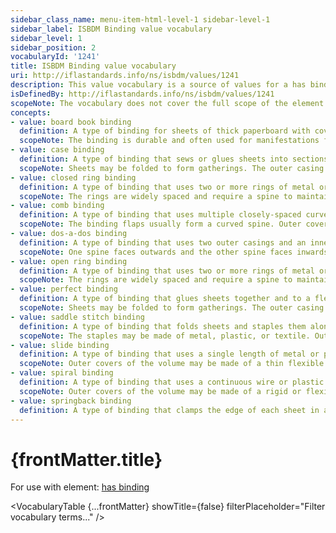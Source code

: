 ```yaml
---
sidebar_class_name: menu-item-html-level-1 sidebar-level-1
sidebar_label: ISBDM Binding value vocabulary
sidebar_level: 1
sidebar_position: 2
vocabularyId: '1241'
title: ISBDM Binding value vocabulary
uri: http://iflastandards.info/ns/isbdm/values/1241
description: This value vocabulary is a source of values for a has binding element.
isDefinedBy: http://iflastandards.info/ns/isbdm/values/1241
scopeNote: The vocabulary does not cover the full scope of the element and may be extended with additional values.
concepts:
- value: board book binding
  definition: A type of binding for sheets of thick paperboard with covers that are folded and bound to form a spine.
  scopeNote: The binding is durable and often used for manifestations for children. Outer covers are of the same thickness of paperboard as the sheets.
- value: case binding
  definition: A type of binding that sews or glues sheets into sections that are glued together to form a flat spine and that are attached to endpapers which are in turn attached to a stiff outer casing.
  scopeNote: Sheets may be folded to form gatherings. The outer casing of the volume is usually made of board, wood, plastic, or some other rigid material.
- value: closed ring binding
  definition: A type of binding that uses two or more rings of metal or plastic that are threaded through holes along the edge of each sheet.
  scopeNote: The rings are widely spaced and require a spine to maintain the spacing. Outer covers may be attached directly to the spine, or threaded by the rings.
- value: comb binding
  definition: A type of binding that uses multiple closely-spaced curved flaps of metal or plastic that are threaded through holes along the edge of each sheet.
  scopeNote: The binding flaps usually form a curved spine. Outer covers are generally threaded by the flaps.
- value: dos-a-dos binding
  definition: A type of binding that uses two outer casings and an inner casing that is shared between two sets of sheets to form two spines.
  scopeNote: One spine faces outwards and the other spine faces inwards, depending on how the volume is oriented.
- value: open ring binding
  definition: A type of binding that uses two or more rings of metal or plastic that are threaded through holes along the edge of each sheet, and that can be opened to allow the removal or insertion of any sheet.
  scopeNote: The rings are widely spaced and require a spine to maintain the spacing. Outer covers may be attached directly to the spine or threaded by the rings.
- value: perfect binding
  definition: A type of binding that glues sheets together and to a flexible outer casing to form a spine.
  scopeNote: Sheets may be folded to form gatherings. The outer casing of the volume is usually made of thin card, plastic, or some other flexible material.
- value: saddle stitch binding
  definition: A type of binding that folds sheets and staples them along the fold to form a spine.
  scopeNote: The staples may be made of metal, plastic, or textile. Outer covers made of a flexible material are also folded and stapled to the sheets.
- value: slide binding
  definition: A type of binding that uses a single length of metal or plastic bent into a C cross-section which slides over the edge of each sheet to hold it in place.
  scopeNote: Outer covers of the volume may be made of a thin flexible material that can be inserted as a sheet into the binding strip.
- value: spiral binding
  definition: A type of binding that uses a continuous wire or plastic coil that is threaded through holes along the edge of each sheet.
  scopeNote: Outer covers of the volume may be made of a rigid or flexible material, and may be attached directly to the coil or threaded by the coil
- value: springback binding
  definition: A type of binding that clamps the edge of each sheet in a metal spring that is directly attached to a spine and outer covers, and that can be opened to allow the removal or insertion of any sheet.
---
```


# {frontMatter.title}

For use with element: [has binding](/docs/attributes/1241)

<VocabularyTable 
  {...frontMatter} 
  showTitle={false}
  filterPlaceholder="Filter vocabulary terms..."
/>

